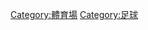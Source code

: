 {{Catnav|頁面分類|人类社会|文化|体育|體育場地}}
{{Catnav|頁面分類|...|体育|球類運動|足球}}
{{Commonscat|Association football venues}}

[[Category:體育場|Category:體育場]]
[[Category:足球|Category:足球]]